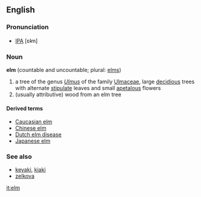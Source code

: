 ==English==
===Pronunciation===
* [[IPA]] [ɛl̴m]

===Noun===
'''elm'''  (countable and uncountable; plural: [[elms]])

#a tree of the genus ''[[Ulmus]]'' of the family [[Ulmaceae]], large [[decidious]] trees with alternate [[stipulate]] leaves and small [[apetalous]] flowers
#(usually attributive) wood from an elm tree

====Derived terms====
*[[Caucasian elm]]
*[[Chinese elm]]
*[[Dutch elm disease]]
*[[Japanese elm]]

===See also===
*[[keyaki]], [[kiaki]]
*[[zelkova]]

[[it:elm]]